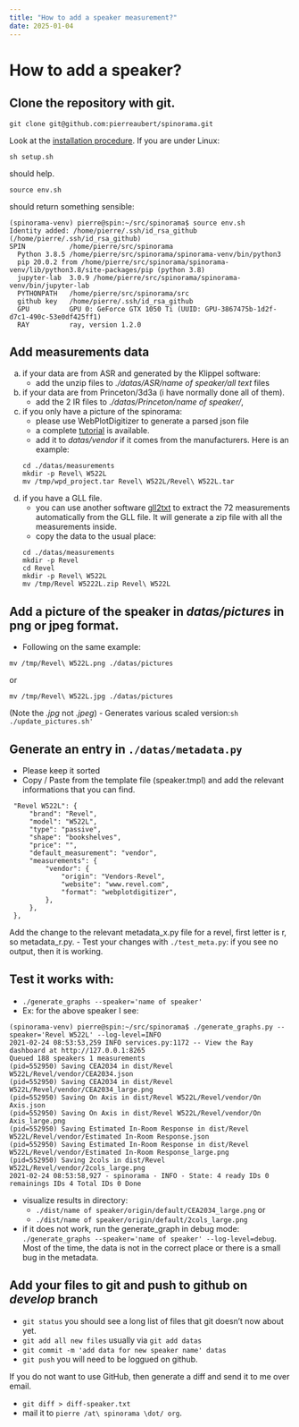 ```yaml
---
title: "How to add a speaker measurement?"
date: 2025-01-04
---
```


# How to add a speaker?

## Clone the repository with git.

```
git clone git@github.com:pierreaubert/spinorama.git
```
Look at the [installation procedure](../README.md). If you are under Linux:
```
sh setup.sh
```
should help.
```
source env.sh
```
should return something sensible:
```
(spinorama-venv) pierre@spin:~/src/spinorama$ source env.sh
Identity added: /home/pierre/.ssh/id_rsa_github (/home/pierre/.ssh/id_rsa_github)
SPIN           /home/pierre/src/spinorama
  Python 3.8.5 /home/pierre/src/spinorama/spinorama-venv/bin/python3
  pip 20.0.2 from /home/pierre/src/spinorama/spinorama-venv/lib/python3.8/site-packages/pip (python 3.8)
  jupyter-lab  3.0.9 /home/pierre/src/spinorama/spinorama-venv/bin/jupyter-lab
  PYTHONPATH   /home/pierre/src/spinorama/src
  github key   /home/pierre/.ssh/id_rsa_github
  GPU          GPU 0: GeForce GTX 1050 Ti (UUID: GPU-3867475b-1d2f-d7c1-490c-53e0df425ff1)
  RAY          ray, version 1.2.0
```

## Add measurements data

a. if your data are from ASR and generated by the Klippel software:
   - add the unzip files to *./datas/ASR/name of speaker/all text* files
b. if your data are from Princeton/3d3a (i have normally done all of them).
   - add the 2 IR files to *./datas/Princeton/name of speaker/*,
c. if you only have a picture of the spinorama:
   - please use WebPlotDigitizer to generate a parsed json file
   - a complete [tutorial](03_digitalisation.qmd) is available.
   - add it to *datas/vendor* if it comes from the manufacturers. Here is an example:
   ```
   cd ./datas/measurements
   mkdir -p Revel\ W522L
   mv /tmp/wpd_project.tar Revel\ W522L/Revel\ W522L.tar
   ```
d. if you have a GLL file.
   - you can use another software [gll2txt](https://github.com/pierreaubert/gll2txt) to extract the 72 measurements automatically from the GLL file. It will generate a zip file with all the measurements inside.
   - copy the data to the usual place:
   ```
   cd ./datas/measurements
   mkdir -p Revel
   cd Revel
   mkdir -p Revel\ W522L
   mv /tmp/Revel W5222L.zip Revel\ W522L
   ```

## Add a picture of the speaker in *datas/pictures* in png or jpeg format.

- Following on the same example:
```
mv /tmp/Revel\ W522L.png ./datas/pictures
```
or
```
mv /tmp/Revel\ W522L.jpg ./datas/pictures
```
(Note the *.jpg* not *.jpeg*)
- Generates various scaled version:```sh ./update_pictures.sh'```

## Generate an entry in `./datas/metadata.py`

- Please keep it sorted
- Copy / Paste from the template file (speaker.tmpl) and add the relevant informations that you can find.
```
 "Revel W522L": {
     "brand": "Revel",
     "model": "W522L",
     "type": "passive",
     "shape": "bookshelves",
     "price": "",
     "default_measurement": "vendor",
     "measurements": {
         "vendor": {
             "origin": "Vendors-Revel",
             "website": "www.revel.com",
             "format": "webplotdigitizer",
         },
     },
 },
```
Add the change to the relevant metadata_x.py file for a revel, first letter is r, so metadata_r.py.
- Test your changes with ```./test_meta.py```: if you see no output, then it is working.

## Test it works with:

- ```./generate_graphs --speaker='name of speaker'```
- Ex: for the above speaker I see:
```
(spinorama-venv) pierre@spin:~/src/spinorama$ ./generate_graphs.py --speaker='Revel W522L' --log-level=INFO
2021-02-24 08:53:53,259	INFO services.py:1172 -- View the Ray dashboard at http://127.0.0.1:8265
Queued 188 speakers 1 measurements
(pid=552950) Saving CEA2034 in dist/Revel W522L/Revel/vendor/CEA2034.json
(pid=552950) Saving CEA2034 in dist/Revel W522L/Revel/vendor/CEA2034_large.png
(pid=552950) Saving On Axis in dist/Revel W522L/Revel/vendor/On Axis.json
(pid=552950) Saving On Axis in dist/Revel W522L/Revel/vendor/On Axis_large.png
(pid=552950) Saving Estimated In-Room Response in dist/Revel W522L/Revel/vendor/Estimated In-Room Response.json
(pid=552950) Saving Estimated In-Room Response in dist/Revel W522L/Revel/vendor/Estimated In-Room Response_large.png
(pid=552950) Saving 2cols in dist/Revel W522L/Revel/vendor/2cols_large.png
2021-02-24 08:53:58,927 - spinorama - INFO - State: 4 ready IDs 0 remainings IDs 4 Total IDs 0 Done
```
- visualize results in directory:
  - ```./dist/name of speaker/origin/default/CEA2034_large.png``` or
  - ```./dist/name of speaker/origin/default/2cols_large.png```

- if it does not work, run the generate_graph in debug mode: ```./generate_graphs --speaker='name of speaker' --log-level=debug```. Most of the time, the data is not in the correct place or there is a small bug in the metadata.


## Add your files to git and push to github on *develop* branch

- ```git status``` you should see a long list of files that git doesn't now about yet.
- ```git add all new files``` usually via ```git add datas```
- ```git commit -m 'add data for new speaker name' datas```
- ```git push``` you will need to be loggued on github.

If you do not want to use GitHub, then generate a diff and send it to me over email.

- ```git diff > diff-speaker.txt```
- mail it to `pierre /at\ spinorama \dot/ org`.

